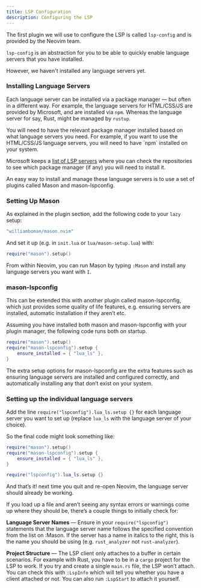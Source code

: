 ```yaml
---
title: LSP Configuration
description: Configuring the LSP
---
```



The first plugin we will use to configure the LSP is called `lsp-config` and is provided by the Neovim team.

`lsp-config` is an abstraction for you to be able to quickly enable language servers that you have installed.

However, we haven't installed any language servers yet.

### Installing Language Servers

Each language server can be installed via a package manager — but often in a different way. For example, the language servers for HTML/CSS/JS are provided by Microsoft, and are installed via `npm`. Whereas the language server for say, Rust, might be managed by `rustup`.

<Aside type="caution" title="Having the right package managers">
You will need to have the relevant package manager installed based on what language servers you need. For example, if you want to use the HTML/CSS/JS language servers, you will need to have `npm` installed on your system.

Microsoft keeps a [list of LSP servers](https://microsoft.github.io/language-server-protocol/implementors/servers/) where you can check the repositories to see which package manager (if any) you will need to install it.
</Aside>

An easy way to install and manage these language servers is to use a set of plugins called Mason and mason-lspconfig.

### Setting Up Mason

As explained in the plugin section, add the following code to your `lazy` setup:

```lua
"williamboman/mason.nvim"
```

And set it up (e.g. in `init.lua` or `lua/mason-setup.lua`) with:

```lua
require("mason").setup()
```

From within Neovim, you can run Mason by typing `:Mason` and install any language servers you want with `I`.

### mason-lspconfig

This can be extended this with another plugin called mason-lspconfig, which just provides some quality of life features, e.g. ensuring servers are installed, automatic installation if they aren’t etc.

Assuming you have installed both mason and mason-lspconfig with your plugin manager, the following code runs both on startup.

```lua
require("mason").setup()
require("mason-lspconfig").setup {
    ensure_installed = { "lua_ls" },
}
```

The extra setup options for mason-lspconfig are the extra features such as ensuring language servers are installed and configured correctly, and automatically installing any that don’t exist on your system.


### Setting up the individual language servers

Add the line `require("lspconfig").lua_ls.setup {}` for each language server you want to set up (replace `lua_ls` with the language server of your choice).

So the final code might look something like:

```lua
require("mason").setup()
require("mason-lspconfig").setup {
    ensure_installed = { "lua_ls" },
}

require("lspconfig").lua_ls.setup {}
```

And that’s it! next time you quit and re-open Neovim, the language server should already be working.

<Aside type="caution" title="Troubleshooting">
If you load up a file and aren’t seeing any syntax errors or warnings come up where they should be, there’s a couple things to initially check for:

**Language Server Names** — Ensure in your `require("lspconfig")` statements that the language server name follows the specified convention from the list on :Mason. If the server has a name in italics to the right, this is the name you should be using (e.g. `rust_analyzer` not `rust-analyzer`).

**Project Structure** — The LSP client only attaches to a buffer in certain scenarios. For example with Rust, you have to be in a `cargo` project for the LSP to work. If you try and create a single `main.rs` file, the LSP won’t attach. You can check this with `:LspInfo` which will tell you whether you have a client attached or not. You can also run `:LspStart` to attach it yourself.
</Aside>
